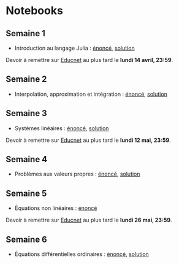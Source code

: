 # Notebooks

## Semaine 1

- Introduction au langage Julia : [énoncé](notebooks/intro_julia.ipynb), [solution](notebooks/intro_julia_sol.html)

Devoir à remettre sur [Educnet](https://educnet.enpc.fr/mod/assign/view.php?id=70679) au plus tard le **lundi 14 avril, 23:59**.

## Semaine 2

- Interpolation, approximation et intégration : [énoncé](notebooks/interpolation.ipynb), [solution](notebooks/interpolation_sol.html)

## Semaine 3

- Systèmes linéaires : [énoncé](notebooks/linear.ipynb), [solution](notebooks/linear_sol.html)

Devoir à remettre sur [Educnet](https://educnet.enpc.fr/mod/assign/view.php?id=70815) au plus tard le **lundi 12 mai, 23:59**.

## Semaine 4

- Problèmes aux valeurs propres : [énoncé](notebooks/eigen.ipynb), [solution](notebooks/eigen_sol.html)

## Semaine 5

- Équations non linéaires : [énoncé](notebooks/nonlinear.ipynb)

Devoir à remettre sur [Educnet](https://educnet.enpc.fr/mod/assign/view.php?id=70929) au plus tard le **lundi 26 mai, 23:59**.

## Semaine 6

- Équations différentielles ordinaires : [énoncé](notebooks/odes.ipynb), [solution](notebooks/odes_sol.html)
